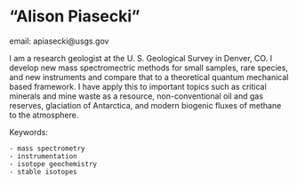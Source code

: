 
# "Alison Piasecki" {.unnumbered}

email: apiasecki@usgs.gov

I am a research geologist at the U. S. Geological Survey in Denver, CO. I develop new mass spectromectric methods for small samples, rare species, and new instruments and compare that to a theoretical quantum mechanical based framework. I have apply this to important topics such as critical minerals and mine waste as a resource, non-conventional oil and gas reserves, glaciation of Antarctica, and modern biogenic fluxes of methane to the atmosphere.

Keywords:

    - mass spectrometry 
    - instrumentation 
    - isotope geochemistry
    - stable isotopes
